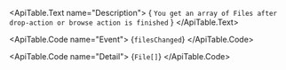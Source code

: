 <ApiTable id="event-filesChanged">
  <ApiTable.EventHeader name="filesChanged">
  </ApiTable.EventHeader>

  <ApiTable.Text name="Description">
    { `You get an array of Files after drop-action or browse action is finished` }
  </ApiTable.Text>

  <ApiTable.Code name="Event">
    {`filesChanged`}
  </ApiTable.Code>

  <ApiTable.Code name="Detail">
    {`File[]`}
  </ApiTable.Code>
</ApiTable>
